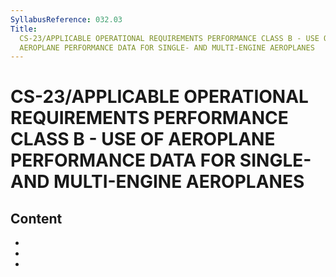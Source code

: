 ```yaml
---
SyllabusReference: 032.03
Title:
  CS-23/APPLICABLE OPERATIONAL REQUIREMENTS PERFORMANCE CLASS B - USE OF
  AEROPLANE PERFORMANCE DATA FOR SINGLE- AND MULTI-ENGINE AEROPLANES
---
```


# CS-23/APPLICABLE OPERATIONAL REQUIREMENTS PERFORMANCE CLASS B - USE OF AEROPLANE PERFORMANCE DATA FOR SINGLE- AND MULTI-ENGINE AEROPLANES

## Content

- <Link href="032.03.01" />
- <Link href="032.03.02" />
- <Link href="032.03.03" />
